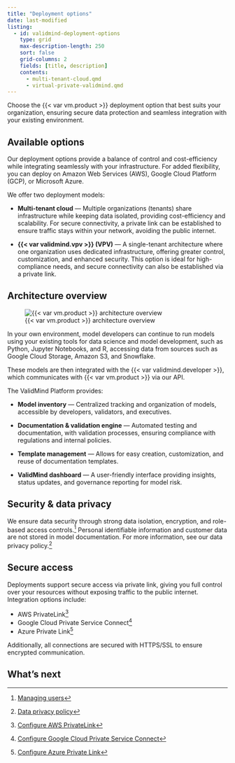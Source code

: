 ```yaml
---
title: "Deployment options"
date: last-modified
listing:
  - id: validmind-deployment-options
    type: grid
    max-description-length: 250
    sort: false
    grid-columns: 2
    fields: [title, description]
    contents:
      - multi-tenant-cloud.qmd
      - virtual-private-validmind.qmd
---
```


Choose the {{< var vm.product >}} deployment option that best suits your organization, ensuring secure data protection and seamless integration with your existing environment.

## Available options

Our deployment options provide a balance of control and cost-efficiency while integrating seamlessly with your infrastructure. For added flexibility, you can deploy on Amazon Web Services (AWS), Google Cloud Platform (GCP), or Microsoft Azure.

We offer two deployment models:

- **Multi-tenant cloud** — Multiple organizations (tenants) share infrastructure while keeping data isolated, providing cost-efficiency and scalability. For secure connectivity, a private link can be established to ensure traffic stays within your network, avoiding the public internet.

- **{{< var validmind.vpv >}} (VPV)** — A single-tenant architecture where one organization uses dedicated infrastructure, offering greater control, customization, and enhanced security. This option is ideal for high-compliance needs, and secure connectivity can also be established via a private link.

## Architecture overview


![{{< var vm.product >}} architecture overview](validmind-architecture-overview.png){fig-alt="An image showing the ValidMind platform architecture"}

In your own environment, model developers can continue to run models using your existing tools for data science and model development, such as Python, Jupyter Notebooks, and R, accessing data from sources such as Google Cloud Storage, Amazon S3, and Snowflake.

These models are then integrated with the {{< var validmind.developer >}}, which communicates with {{< var vm.product >}} via our API.

The ValidMind Platform provides:

- **Model inventory** — Centralized tracking and organization of models, accessible by developers, validators, and executives.

- **Documentation & validation engine** — Automated testing and documentation, with validation processes, ensuring compliance with regulations and internal policies.

- **Template management** — Allows for easy creation, customization, and reuse of documentation templates.

- **ValidMind dashboard** — A user-friendly interface providing insights, status updates, and governance reporting for model risk.

## Security & data privacy

We ensure data security through strong data isolation, encryption, and role-based access controls.[^1] Personal identifiable information and customer data are not stored in model documentation. For more information, see our data privacy policy.[^2]

## Secure access

Deployments support secure access via private link, giving you full control over your resources without exposing traffic to the public internet. Integration options include:

- AWS PrivateLink[^3]
- Google Cloud Private Service Connect[^4]
- Azure Private Link[^5]

Additionally, all connections are secured with HTTPS/SSL to ensure encrypted communication.

## What's next

:::{#validmind-deployment-options}
:::

<!-- FOOTNOTES -->
[^1]: [Managing users](/guide/configuration/managing-users.qmd)
[^2]: [Data privacy policy](/about/fine-print/data-privacy-policy.qmd)
[^3]: [Configure AWS PrivateLink](/guide/configuration/configure-aws-privatelink.qmd)
[^4]: [Configure Google Cloud Private Service Connect](/guide/configuration/configure-google-private-service-connect.qmd)
[^5]: [Configure Azure Private Link](//guide/configuration/configure-azure-private-link.qmd)

